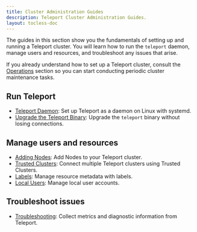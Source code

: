 ```yaml
---
title: Cluster Administration Guides
description: Teleport Cluster Administration Guides.
layout: tocless-doc
---
```


The guides in this section show you the fundamentals of setting up and running a
Teleport cluster. You will learn how to run the `teleport` daemon, manage users
and resources, and troubleshoot any issues that arise.

If you already understand how to set up a Teleport cluster, consult the
[Operations](./operations.mdx) section so you can start conducting periodic
cluster maintenance tasks.

## Run Teleport

- [Teleport Daemon](./admin/daemon.mdx): Set up Teleport as a daemon on Linux with systemd.
- [Upgrade the Teleport Binary](./admin/upgrading-the-teleport-binary.mdx): Upgrade the `teleport` binary without losing connections.

## Manage users and resources

- [Adding Nodes](./admin/adding-nodes.mdx): Add Nodes to your Teleport cluster.
- [Trusted Clusters](./admin/trustedclusters.mdx): Connect multiple Teleport clusters using Trusted Clusters.
- [Labels](./admin/labels.mdx): Manage resource metadata with labels.
- [Local Users](./admin/users.mdx): Manage local user accounts.

## Troubleshoot issues

- [Troubleshooting](./admin/troubleshooting.mdx): Collect metrics and diagnostic information from Teleport.



